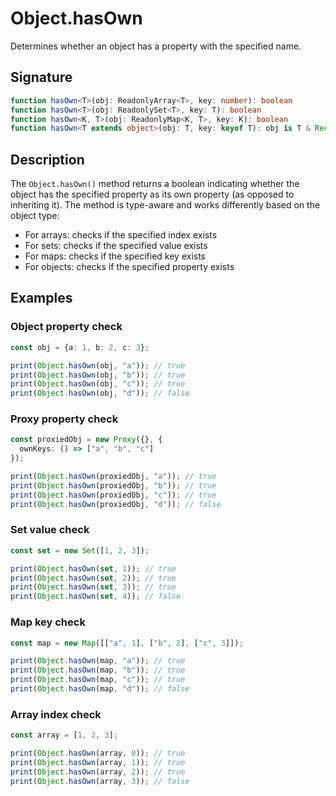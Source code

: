 # Object.hasOwn

Determines whether an object has a property with the specified name.

## Signature

```ts
function hasOwn<T>(obj: ReadonlyArray<T>, key: number): boolean
function hasOwn<T>(obj: ReadonlySet<T>, key: T): boolean
function hasOwn<K, T>(obj: ReadonlyMap<K, T>, key: K): boolean
function hasOwn<T extends object>(obj: T, key: keyof T): obj is T & Record<keyof T, NonNullable<T[keyof T]>>
```

## Description

The `Object.hasOwn()` method returns a boolean indicating whether the object has the specified property as its own property (as opposed to inheriting it). The method is type-aware and works differently based on the object type:
- For arrays: checks if the specified index exists
- For sets: checks if the specified value exists
- For maps: checks if the specified key exists
- For objects: checks if the specified property exists

## Examples

### Object property check

```ts
const obj = {a: 1, b: 2, c: 3};

print(Object.hasOwn(obj, "a")); // true
print(Object.hasOwn(obj, "b")); // true
print(Object.hasOwn(obj, "c")); // true
print(Object.hasOwn(obj, "d")); // false
```

### Proxy property check

```ts
const proxiedObj = new Proxy({}, {
  ownKeys: () => ["a", "b", "c"]
});

print(Object.hasOwn(proxiedObj, "a")); // true
print(Object.hasOwn(proxiedObj, "b")); // true
print(Object.hasOwn(proxiedObj, "c")); // true
print(Object.hasOwn(proxiedObj, "d")); // false
```

### Set value check

```ts
const set = new Set([1, 2, 3]);

print(Object.hasOwn(set, 1)); // true
print(Object.hasOwn(set, 2)); // true
print(Object.hasOwn(set, 3)); // true
print(Object.hasOwn(set, 4)); // false
```

### Map key check

```ts
const map = new Map([["a", 1], ["b", 2], ["c", 3]]);

print(Object.hasOwn(map, "a")); // true
print(Object.hasOwn(map, "b")); // true
print(Object.hasOwn(map, "c")); // true
print(Object.hasOwn(map, "d")); // false
```

### Array index check

```ts
const array = [1, 2, 3];

print(Object.hasOwn(array, 0)); // true
print(Object.hasOwn(array, 1)); // true
print(Object.hasOwn(array, 2)); // true
print(Object.hasOwn(array, 3)); // false
```




